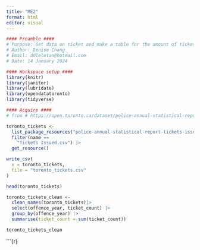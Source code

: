 ```yaml
---
title: "ME2"
format: html
editor: visual
---
```


```r
#### Preamble ####
# Purpose: Get data on ticket and make a table for the amount of tickets issued per year from 2014 to 2022
# Author: Denise Chang
# Email: ddleletan@hotmail.com
# Date: 14 January 2024

#### Workspace setup ####
library(knitr)
library(janitor)
library(lubridate)
library(opendatatoronto)
library(tidyverse)
```

```r
#### Acquire ####
# from # https://open.toronto.ca/dataset/police-annual-statistical-report-tickets-issued/

toronto_tickets <-
  list_package_resources("police-annual-statistical-report-tickets-issued") |>
  filter(name == 
    "Tickets Issued.csv") |>
  get_resource()

write_csv(
  x = toronto_tickets,
  file = "toronto_tickets.csv"
)

head(toronto_tickets)

toronto_tickets_clean <-
  clean_names(toronto_tickets)|>
  select(offence_year, ticket_count) |>
  group_by(offence_year) |>
  summarise(ticket_count = sum(ticket_count))

toronto_tickets_clean
```

\`\`\`{r}
